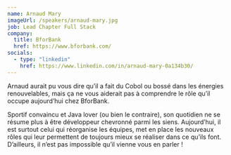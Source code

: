 ```yaml
---
name: Arnaud Mary
imageUrl: /speakers/arnaud-mary.jpg
job: Lead Chapter Full Stack
company:
  title: BforBank
  href: https://www.bforbank.com/
socials:
  - type: "linkedin"
    href: https://www.linkedin.com/in/arnaud-mary-0a134b30/
---
```


Arnaud aurait pu vous dire qu’il a fait du Cobol ou bossé dans les énergies renouvelables, mais ça ne vous aiderait pas à comprendre le rôle qu’il occupe aujourd’hui chez BforBank.

Sportif convaincu et Java lover (ou bien le contraire), son quotidien ne se résume plus à être développeur chevronné parmi les siens.
Aujourd’hui, il est surtout celui qui réorganise les équipes, met en place les nouveaux rôles qui leur permettent de toujours mieux se réaliser dans ce qu’ils font.
D’ailleurs, il n’est pas impossible qu’il vienne vous en parler !
